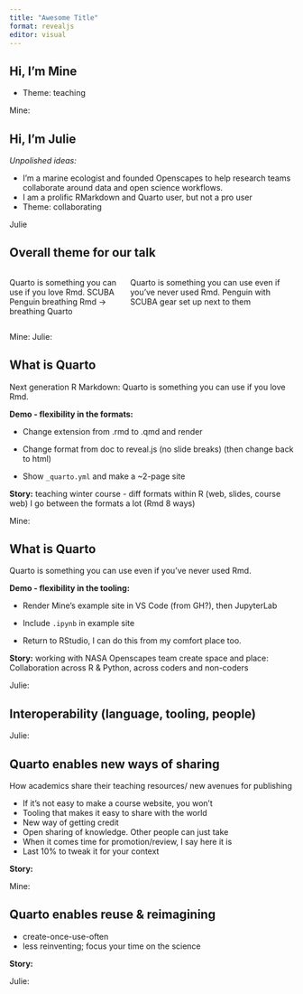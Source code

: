 ```yaml
---
title: "Awesome Title"
format: revealjs
editor: visual
---
```


## Hi, I'm Mine

-   Theme: teaching

<!-- -->

::: {.notes}
Mine:
:::

## Hi, I'm Julie

*Unpolished ideas:*

-   I'm a marine ecologist and founded Openscapes to help research teams collaborate around data and open science workflows.
-   I am a prolific RMarkdown and Quarto user, but not a pro user
-   Theme: collaborating

<!-- -->

::: {.notes}
Julie
:::

## Overall theme for our talk

:::: {.columns}

::: {.column width="40%"}
Quarto is something you can use if you love Rmd.
SCUBA Penguin breathing Rmd -> breathing Quarto
:::

::: {.column width="60%"}
Quarto is something you can use even if you’ve never used Rmd.
Penguin with SCUBA gear set up next to them
:::

::::

::: {.notes}
Mine: 
Julie:
:::

## What is Quarto

Next generation R Markdown: Quarto is something you can use if you love Rmd.

**Demo - flexibility in the formats:**

-   Change extension from .rmd to .qmd and render

-   Change format from doc to reveal.js (no slide breaks) (then change back to html)

-   Show `_quarto.yml` and make a \~2-page site

**Story:** teaching winter course - diff formats within R (web, slides, course web) I go between the formats a lot (Rmd 8 ways)

::: {.notes}
Mine: 
:::

## What is Quarto

Quarto is something you can use even if you've never used Rmd.

**Demo - flexibility in the tooling:**

-   Render Mine's example site in VS Code (from GH?), then JupyterLab

-   Include `.ipynb` in example site

-   Return to RStudio, I can do this from my comfort place too.

**Story:** working with NASA Openscapes team create space and place: Collaboration across R & Python, across coders and non-coders

::: notes
Julie:
:::

## Interoperability (language, tooling, people)

::: notes
Julie:
:::

## Quarto enables new ways of sharing

How academics share their teaching resources/ new avenues for publishing

- If it’s not easy to make a course website, you won’t
- Tooling that makes it easy to share with the world 
- New way of getting credit
- Open sharing of knowledge. Other people can just take
- When it comes time for promotion/review, I say here it is
- Last 10% to tweak it for your context

**Story:**

::: notes
Mine:
:::

## Quarto enables reuse & reimagining

- create-once-use-often
- less reinventing; focus your time on the science


**Story:**

::: notes
Julie:
:::
